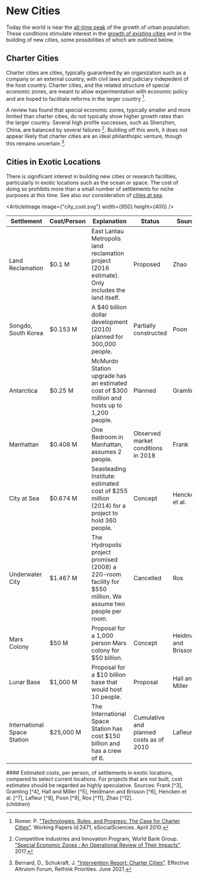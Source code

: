 


# New Cities

Today the world is near the [all-time peak](/cities/cities_socioeconomics/cities_trends) of the growth of urban population. These conditions stimulate interest in the [growth of existing cities](/cities/cities_socioeconomics/cities_size) and in the building of new cities, some possibilities of which are outlined below.

## Charter Cities
Charter cities are cities, typically guaranteed by an organization such as a company or an external country, with civil laws and judiciary indepedent of the host country. Charter cities, and the related structure of special economic zones, are meant to allow experimentation with economic policy and are hoped to facilitate reforms in the larger country [^10].

A review has found that special economic zones, typically smaller and more limited than charter cities, do not typically show higher growth rates than the larger country. Several high profile successes, such as Shenzhen, China, are balanced by several failures [^2]. Building off this work, it does not appear likely that charter cities are an ideal philanthopic venture, though this remains uncertain [^1].

## Cities in Exotic Locations
There is significant interest in building new cities or research facilities, particularly in exotic locations such as the ocean or space. The cost of doing so prohibits more than a small number of settlements for niche purposes at this time. See also our consideration of [cities at sea](/oceans/ocean_cities).

<ArticleImage image={"city_cost.svg"} width={950} height={400} />

<div className="table-wrapper">

| Settlement | Cost/Person | Explanation | Status | Source |
| --- | --- | --- | --- | --- |
| Land Reclamation | $0.1 M | East Lantau Metropolis land reclamation project (2016 estimate). Only includes the land itself. | Proposed | Zhao |
| Songdo, South Korea | $0.153 M | A $40 billion dollar development (2010) planned for 300,000 people. | Partially constructed | Poon |
| Antarctica | $0.25 M | McMurdo Station upgrade has an estimated cost of $300 million and hosts up to 1,200 people. | Planned | Gramling |
| Manhattan | $0.408 M | One Bedroom in Manhattan, assumes 2 people. | Observed market conditions in 2018 | Frank |
| City at Sea | $0.674 M | Seasteading Institute: estimated cost of $255 million (2014) for a project to hold 360 people. | Concept | Hencken et al. |
| Underwater City | $1.467 M | The Hydropolis project promised (2008) a 220-room facility for $550 million. We assume two people per room. | Cancelled | Ros |
| Mars Colony | $50 M | Proposal for a 1,000 person Mars colony for $50 billion. | Concept | Heidmann and Brisson |
| Lunar Base | $1,000 M | Proposal for a $10 billion base that would host 10 people. | Proposal | Hall and Miller |
| International Space Station | $25,000 M | The International Space Station has cost $150 billion and has a crew of 6. | Cumulative and planned costs as of 2010 | Lafleur |

</div>
#### Estimated costs, per person, of settlements in exotic locations, compared to select current locations. For projects that are not built, cost estimates should be regarded as highly speculative. Sources: Frank [^3], Gramling [^4], Hall and Miller [^5], Heidmann and Brisson [^6], Hencken et al. [^7], Lafleur [^8], Poon [^9], Ros [^11], Zhao [^12].

[^1]: Bernard, D., Schukraft, J. ["Intervention Report: Charter Cities"](https://forum.effectivealtruism.org/posts/EpaSZWQkAy9apupoD/intervention-report-charter-cities). Effective Altruism Forum, Rethink Priorities. June 2021.

[^2]: Competitive Industries and Innovation Program, World Bank Group. ["Special Economic Zones : An Operational Review of Their Impacts"](https://openknowledge.worldbank.org/handle/10986/29054). 2017.

[^3]: Frank, R. ["Manhattan real estate is now in a year-long correction"](https://www.cnbc.com/2018/10/01/manhattan-real-estate-is-now-in-a-year-long-correction.html). CNBC. October 2018.

[^4]: Gramling, C. ["Overhaul in the works for aging U.S. Antarctic station"](https://www.sciencemag.org/news/2015/12/overhaul-works-aging-us-antarctic-station#). Science Magazine. December 2015.

[^5]: Hall, A., Miller, C. ["A Summary of the Economic Assessment and Systems Analysis of an Evolvable Lunar Architecture That Leverages Commercial Space Capabilities and Public–Private Partnerships"](https://www.liebertpub.com/doi/pdfplus/10.1089/space.2015.0037). New Space 4(1), pp. 4-6. March 2016.

[^6]: Heidmann, R., Brisson, P. ["An Economic Model for a Martian Colony of a Thousand People"](https://planete-mars.com/an-economic-model-for-a-martian-colony-of-a-thousand-people/). Planete Mars. September 2016.

[^7]: Hencken, R. et al. ["The Floating City Project"](http://www.seasteading.org/wp-content/uploads/2015/12/Floating-City-Project-Report-4_25_2014.pdf). The Seasteading Institute. 2014.

[^8]: Lafleur, C. ["Costs of US piloted programs"](https://www.thespacereview.com/article/1579/1). The Space Review. March 2010.

[^9]: Poon, L. ["Sleepy in Songdo, Korea’s Smartest City"](https://www.citylab.com/life/2018/06/sleepy-in-songdo-koreas-smartest-city/561374/). CityLab. June 2018.

[^10]: Romer. P. ["Technologies, Rules, and Progress: The Case for Charter Cities"](https://ideas.repec.org/p/ess/wpaper/id2471.html). Working Papers id:2471, eSocialSciences. April 2010.

[^11]: Ros, T. ["Underwater Hotels - Unique Concept, But Are They Profitable?"](https://gulfbusiness.com/underwater-hotels-unique-concept-but-are-they-profitable/). Gulf Business. July 2013.

[^12]: Zhao, S. ["Government's ambitious 2030 land reclamation plan to cost HK$400 billion, group says"](https://www.scmp.com/news/hong-kong/health-environment/article/2051509/governments-ambitious-2030-land-reclamation-plan). South China Morning Post. December 2016.

  <Article 
    focusAreaUrl={focusAreaUrl} 
    hierarchy={hierarchy} 
    site={site}
  >
    {children}
  </Article>